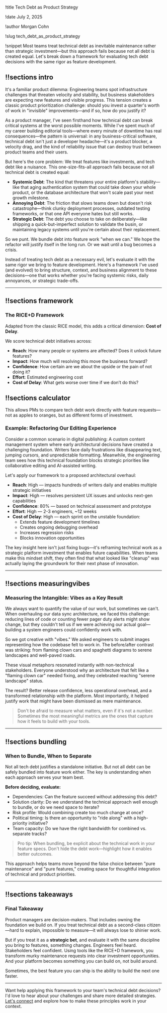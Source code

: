 !title Tech Debt as Product Strategy

!date July 2, 2025

!author Morgan Cohn

!slug tech_debt_as_product_strategy

!snippet Most teams treat technical debt as inevitable maintenance rather than strategic investment—but this approach fails because not all debt is created equal. Let's break down a framework for evaluating tech debt decisions with the same rigor as feature development.

## !!sections intro

It's a familiar product dilemma: Engineering teams spot infrastructure challenges that threaten velocity and stability, but business stakeholders are expecting new features and visible progress. This tension creates a classic product prioritization challenge: should you invest a quarter's worth of work in "invisible" improvements—and if so, how do you justify it?

As a product manager, I've seen firsthand how technical debt can break critical systems at the worst possible moments. While I've spent much of my career building editorial tools—where every minute of downtime has real consequences—the pattern is universal: in any business-critical software, technical debt isn't just a developer headache—it's a product blocker, a velocity drag, and the kind of reliability issue that can destroy trust between product teams and their users.

But here's the core problem: We treat features like investments, and tech debt like a nuisance.
This one-size-fits-all approach fails because not all technical debt is created equal:

- **Systemic Debt**: The kind that threatens your entire platform's stability—like that aging authentication system that could take down your whole product, or the database architecture that won't scale past your next growth milestone.
- **Annoying Debt**: The friction that slows teams down but doesn't risk catastrophe—think clunky deployment processes, outdated testing frameworks, or that one API everyone hates but still works.
- **Strategic Debt**: The debt you choose to take on deliberately—like shipping a quick-but-imperfect solution to validate the busin, or maintaining legacy systems until you're certain about their replacement.

So we punt. We bundle debt into feature work "when we can." We hope the refactor will justify itself in the long run. Or we wait until a bug becomes a crisis.

Instead of treating tech debt as a necessary evil, let's evaluate it with the same rigor we bring to feature development. Here's a framework I've used (and evolved) to bring structure, context, and business alignment to these decisions—one that works whether you're facing systemic risks, daily annoyances, or strategic trade-offs.

---

## !!sections framework

### The RICE+D Framework

Adapted from the classic RICE model, this adds a critical dimension: **Cost of Delay**.

We score technical debt initiatives across:

- **Reach**: How many people or systems are affected? Does it unlock future features?
- **Impact**: How much will resolving this move the business forward?
- **Confidence**: How certain are we about the upside or the pain of not doing it?
- **Effort**: Estimated engineering cost
- **Cost of Delay**: What gets worse over time if we don’t do this?

## !!sections calculator

<RicedCalculator />

This allows PMs to compare tech debt work directly with feature requests—not as apples to oranges, but as different forms of investment.

### Example: Refactoring Our Editing Experience

Consider a common scenario in digital publishing: A custom content management system where early architectural decisions have created a challenging foundation. Writers face daily frustrations like disappearing text, jumping cursors, and unpredictable formatting. Meanwhile, the engineering team sees how this technical foundation blocks strategic priorities like collaborative editing and AI-assisted writing.

Let's apply our framework to a proposed architectural overhaul:

- **Reach**: High — impacts hundreds of writers daily and enables multiple strategic initiatives
- **Impact**: High — resolves persistent UX issues and unlocks next-gen capabilities
- **Confidence**: 80% — based on technical assessment and prototype
- **Effort**: High — 2-3 engineers, ~12 weeks
- **Cost of Delay**: High — each sprint on the unstable foundation:
  - Extends feature development timelines
  - Creates ongoing debugging overhead
  - Increases regression risks
  - Blocks innovation opportunities

The key insight here isn't just fixing bugs—it's reframing technical work as a strategic platform investment that enables future capabilities. When teams make this mindset shift, they often find that what looked like "cleanup" was actually laying the groundwork for their next phase of innovation.

---

## !!sections measuringvibes

### Measuring the Intangible: Vibes as a Key Result

We always want to quantify the value of our work, but sometimes we can't. When overhauling our data sync architecture, we faced this challenge: reducing lines of code or counting fewer pager duty alerts might show change, but they couldn't tell us if we were achieving our actual goal—building a system engineers could confidently work with.

So we got creative with "vibes." We asked engineers to submit images representing how the codebase felt to work in. The before/after contrast was striking: from flaming clown cars and spaghetti diagrams to serene landscapes and well-paved roads.

These visual metaphors resonated instantly with non-technical stakeholders. Everyone understood why an architecture that felt like a "flaming clown car" needed fixing, and they celebrated reaching "serene landscape" status.

The result? Better release confidence, less operational overhead, and a transformed relationship with the platform. Most importantly, it helped justify work that might have been dismissed as mere maintenance.

> Don't be afraid to measure what matters, even if it's not a number. Sometimes the most meaningful metrics are the ones that capture how it feels to build with your tools.

---

## !!sections bundling

### When to Bundle, When to Separate

Not all tech debt justifies a standalone initiative. But not all debt can be safely bundled into feature work either. The key is understanding when each approach serves your team best.

**Before deciding, evaluate:**

- Dependencies: Can the feature succeed without addressing this debt?
- Solution clarity: Do we understand the technical approach well enough to bundle, or do we need space to iterate?
- Risk profile: Would combining create too much change at once?
- Political timing: Is there an opportunity to "ride along" with a high-priority initiative?
- Team capacity: Do we have the right bandwidth for combined vs. separate tracks?

> Pro tip: When bundling, be explicit about the technical work in your feature specs. Don't hide the debt work—highlight how it enables better outcomes.

This approach helps teams move beyond the false choice between "pure maintenance" and "pure features," creating space for thoughtful integration of technical and product priorities.

---

## !!sections takeaways

### Final Takeaway

Product managers are decision-makers. That includes owning the foundation we build on. If you treat technical debt as a second-class citizen—hard to explain, impossible to measure—it will always lose to shinier work.

But if you treat it as a **strategic bet**, and evaluate it with the same discipline you bring to features, something changes. Engineers feel heard. Stakeholders feel confident. Using tools like the RICE+D framework, you transform murky maintenance requests into clear investment opportunities. And your platform becomes something you can build on, not build around.

Sometimes, the best feature you can ship is the ability to build the next one faster.

---

Want help applying this framework to your team's technical debt decisions? I'd love to hear about your challenges and share more detailed strategies. [Let's connect](mailto:hello@handlewithcare.dev) and explore how to make these principles work in your context.
